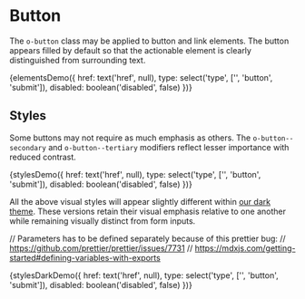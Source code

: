 
<Meta title="Objects/Button" decorators={[withKnobs]} />

# Button

The `o-button` class may be applied to button and link elements. The button appears filled by default so that the actionable element is clearly distinguished from surrounding text.

<Preview>
  <Story name="Elements" height="100px">
    {elementsDemo({
      href: text('href', null),
      type: select('type', ['', 'button', 'submit']),
      disabled: boolean('disabled', false)
    })}
  </Story>
</Preview>

## Styles

Some buttons may not require as much emphasis as others. The `o-button--secondary` and `o-button--tertiary` modifiers reflect lesser importance with reduced contrast.

<Preview>
  <Story name="Styles" height="100px">
    {stylesDemo({
      href: text('href', null),
      type: select('type', ['', 'button', 'submit']),
      disabled: boolean('disabled', false)
    })}
  </Story>
</Preview>

All the above visual styles will appear slightly different within [our dark theme](/?path=/docs/themes--dark). These versions retain their visual emphasis relative to one another while remaining visually distinct from form inputs.

// Parameters has to be defined separately because of this prettier bug:
// https://github.com/prettier/prettier/issues/7731
// https://mdxjs.com/getting-started#defining-variables-with-exports

<Preview>
  <Story name="Styles (Dark)" height="100px" parameters={parameters}>
    {stylesDarkDemo({
      href: text('href', null),
      type: select('type', ['', 'button', 'submit']),
      disabled: boolean('disabled', false)
    })}
  </Story>
</Preview>
